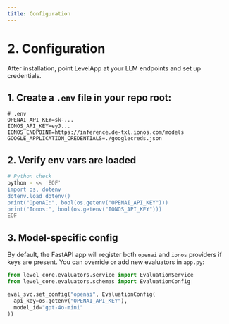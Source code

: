 ```yaml
---
title: Configuration
---
```


# 2. Configuration

After installation, point LevelApp at your LLM endpoints and set up credentials.

## 1. Create a `.env` file in your repo root:

```dotenv
# .env
OPENAI_API_KEY=sk-...
IONOS_API_KEY=eyJ...
IONOS_ENDPOINT=https://inference.de-txl.ionos.com/models
GOOGLE_APPLICATION_CREDENTIALS=./googlecreds.json
````

## 2. Verify env vars are loaded

```bash
# Python check
python - << 'EOF'
import os, dotenv
dotenv.load_dotenv()
print("OpenAI:", bool(os.getenv("OPENAI_API_KEY")))
print("Ionos:", bool(os.getenv("IONOS_API_KEY")))
EOF
```

## 3. Model-specific config

By default, the FastAPI app will register both `openai` and `ionos` providers if keys are present.
You can override or add new evaluators in `app.py`:

```python
from level_core.evaluators.service import EvaluationService
from level_core.evaluators.schemas import EvaluationConfig

eval_svc.set_config("openai", EvaluationConfig(
  api_key=os.getenv("OPENAI_API_KEY"),
  model_id="gpt-4o-mini"
))
```

